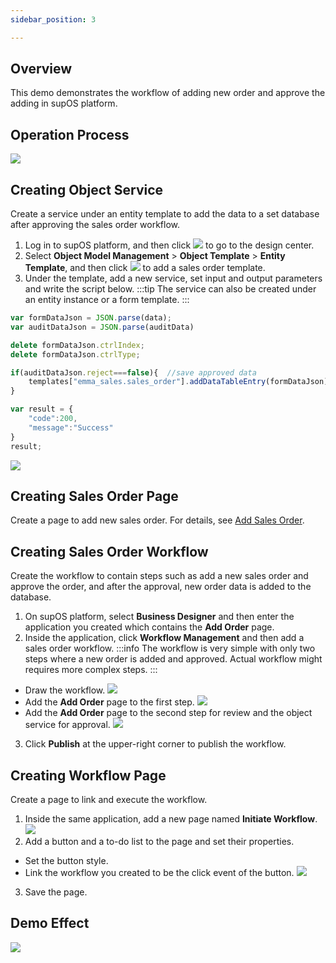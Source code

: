 ```yaml
---
sidebar_position: 3

---
```


## Overview
This demo demonstrates the workflow of adding new order and approve the adding in supOS platform.
## Operation Process
![](https://wordpressfreezonex.oss-accelerate.aliyuncs.com/demo/13.png)
## Creating Object Service
Create a service under an entity template to add the data to a set database after approving the sales order workflow.
1. Log in to supOS platform, and then click ![](https://wordpressfreezonex.oss-accelerate.aliyuncs.com/platform/7.png) to go to the design center.
2. Select **Object Model Management** > **Object Template** > **Entity Template**, and then click ![](https://wordpressfreezonex.oss-accelerate.aliyuncs.com/factoryModeling/26.png) to add a sales order template.<br/>
3. Under the template, add a new service, set input and output parameters and write the script below.
:::tip
The service can also be created under an entity instance or a form template.
:::
```javascript
var formDataJson = JSON.parse(data);
var auditDataJson = JSON.parse(auditData)

delete formDataJson.ctrlIndex;
delete formDataJson.ctrlType;

if(auditDataJson.reject===false){  //save approved data
    templates["emma_sales.sales_order"].addDataTableEntry(formDataJson);
}

var result = {
    "code":200,
    "message":"Success"
}
result;
```
![](https://wordpressfreezonex.oss-accelerate.aliyuncs.com/demo/14.gif)

## Creating Sales Order Page
Create a page to add new sales order. For details, see <a href="add_order">Add Sales Order</a>.

## Creating Sales Order Workflow
Create the workflow to contain steps such as add a new sales order and approve the order, and after the approval, new order data is added to the database.
1. On supOS platform, select **Business Designer** and then enter the application you created which contains the **Add Order** page.
2. Inside the application, click **Workflow Management** and then add a sales order workflow.
:::info
The workflow is very simple with only two steps where a new order is added and approved. Actual workflow might requires more complex steps.
:::
- Draw the workflow.
![](https://wordpressfreezonex.oss-accelerate.aliyuncs.com/demo/15.gif)
- Add the **Add Order** page to the first step.
![](https://wordpressfreezonex.oss-accelerate.aliyuncs.com/demo/16.gif)
- Add the **Add Order** page to the second step for review and the object service for approval.
![](https://wordpressfreezonex.oss-accelerate.aliyuncs.com/demo/17.gif)
3. Click **Publish** at the upper-right corner to publish the workflow.

## Creating Workflow Page
Create a page to link and execute the workflow.
1. Inside the same application, add a new page named **Initiate Workflow**.
![](https://wordpressfreezonex.oss-accelerate.aliyuncs.com/demo/14.png)
2. Add a button and a to-do list to the page and set their properties.
- Set the button style.
- Link the workflow you created to be the click event of the button.
![](https://wordpressfreezonex.oss-accelerate.aliyuncs.com/demo/18.gif)
3. Save the page.

## Demo Effect
![](https://wordpressfreezonex.oss-accelerate.aliyuncs.com/demo/19.gif)


